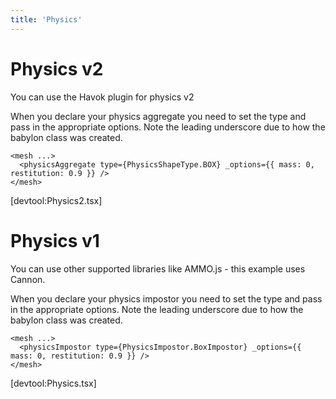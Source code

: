 ```yaml
---
title: 'Physics'
---
```


# Physics v2

You can use the Havok plugin for physics v2

When you declare your physics aggregate you need to set the type and pass in the
appropriate options. Note the leading underscore due to how the babylon class
was created.

```tsx
<mesh ...>
  <physicsAggregate type={PhysicsShapeType.BOX} _options={{ mass: 0, restitution: 0.9 }} />
</mesh>
```

[devtool:Physics2.tsx]

# Physics v1

You can use other supported libraries like AMMO.js - this example uses Cannon.

When you declare your physics impostor you need to set the type and pass in the
appropriate options. Note the leading underscore due to how the babylon class
was created.

```tsx
<mesh ...>
  <physicsImpostor type={PhysicsImpostor.BoxImpostor} _options={{ mass: 0, restitution: 0.9 }} />
</mesh>
```

[devtool:Physics.tsx]
